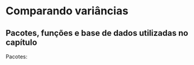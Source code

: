 # Comparando variâncias {#sec-testevar}

:::{.callout-tip collapse="true"}
## Pacotes, funções e base de dados utilizadas no capítulo

Pacotes:

```r

```
:::


